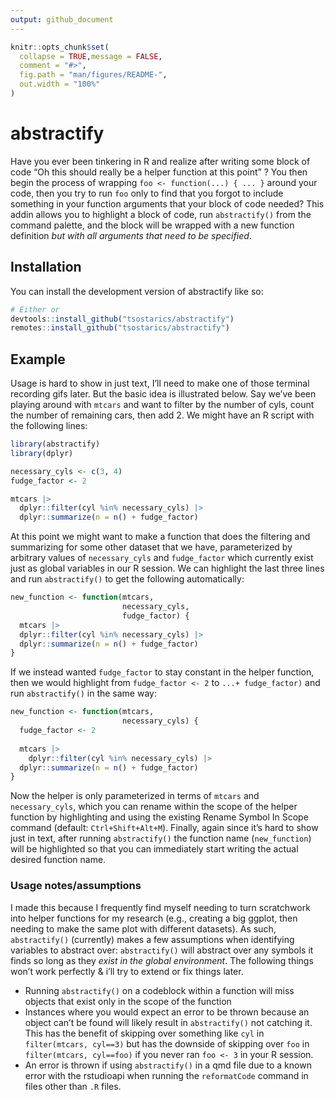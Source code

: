 ```yaml
---
output: github_document
---
```


<!-- README.md is generated from README.Rmd. Please edit that file -->

```r
knitr::opts_chunk$set(
  collapse = TRUE,message = FALSE,
  comment = "#>",
  fig.path = "man/figures/README-",
  out.width = "100%"
)
```

# abstractify

<!-- badges: start -->
<!-- badges: end -->

Have you ever been tinkering in R and realize after writing some block of code
"Oh this should really be a helper function at this point" ?
You then begin the process of wrapping `foo <- function(...) { ... }`
around your code, then you try to run `foo` only to find that you forgot to
include something in your function arguments that your block of code needed?
This addin allows you to highlight a block of code, run `abstractify()` from
the command palette, and the block will be wrapped with a new function 
definition *but with all arguments that need to be specified*.

## Installation

You can install the development version of abstractify like so:

``` r
# Either or
devtools::install_github("tsostarics/abstractify")
remotes::install_github("tsostarics/abstractify")
```

## Example

Usage is hard to show in just text, I'll need to make one of those terminal
recording gifs later.
But the basic idea is illustrated below. 
Say we've been playing around with `mtcars` and want to filter by the number
of cyls, count the number of remaining cars, then add 2.
We might have an R script with the following lines:

```r
library(abstractify)
library(dplyr)

necessary_cyls <- c(3, 4)
fudge_factor <- 2

mtcars |> 
  dplyr::filter(cyl %in% necessary_cyls) |> 
  dplyr::summarize(n = n() + fudge_factor)
```

At this point we might want to make a function that does the filtering
and summarizing for some other dataset that we have, parameterized by
arbitrary values of `necessary_cyls` and `fudge_factor` which currently exist
just as global variables in our R session.
We can highlight the last three lines and run `abstractify()` to get the
following automatically:

```r
new_function <- function(mtcars,
                         necessary_cyls,
                         fudge_factor) {
  mtcars |> 
  dplyr::filter(cyl %in% necessary_cyls) |> 
  dplyr::summarize(n = n() + fudge_factor)
}
```

If we instead wanted `fudge_factor` to stay constant in the helper function,
then we would highlight from `fudge_factor <- 2` to `...+ fudge_factor)` and
run `abstractify()` in the same way:

```r
new_function <- function(mtcars,
                         necessary_cyls) {
  fudge_factor <- 2
  
  mtcars |>
    dplyr::filter(cyl %in% necessary_cyls) |> 
  dplyr::summarize(n = n() + fudge_factor)
}
```

Now the helper is only parameterized in terms of `mtcars` and `necessary_cyls`,
which you can rename within the scope of the helper function by highlighting
and using the existing Rename Symbol In Scope command 
(default: `Ctrl+Shift+Alt+M`).
Finally, again since it's hard to show just in text, after running `abstractify()`
the function name (`new_function`) will be highlighted so that you can
immediately start writing the actual desired function name.

### Usage notes/assumptions

I made this because I frequently find myself needing to turn scratchwork
into helper functions for my research (e.g., creating a big ggplot, then needing
to make the same plot with different datasets).
As such, `abstractify()` (currently) makes a few assumptions when identifying
variables to abstract over:
`abstractify()` will abstract over any symbols it finds so long as they 
*exist in the global environment*.
The following things won't work perfectly & i'll try to extend or fix things
later.

 - Running `abstractify()` on a codeblock within a function will miss objects
 that exist only in the scope of the function
 - Instances where you would expect an error to be thrown because an object
 can't be found will likely result in `abstractify()` not catching it. This has
 the benefit of skipping over something like `cyl` in `filter(mtcars, cyl==3)`
 but has the downside of skipping over `foo` in `filter(mtcars, cyl==foo)` if
 you never ran `foo <- 3` in your R session.
 - An error is thrown if using `abstractify()` in a qmd file due to a known
 error with the rstudioapi when running the `reformatCode` command in files
 other than `.R` files.
